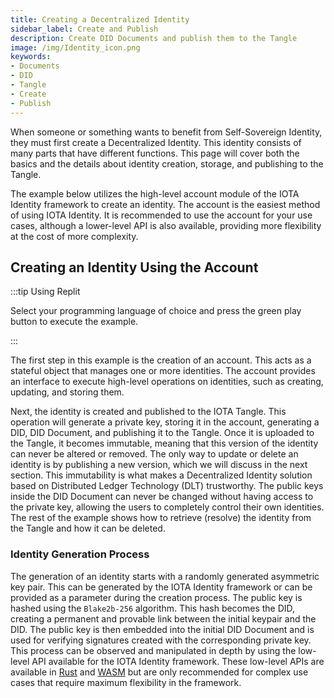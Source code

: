 ```yaml
---
title: Creating a Decentralized Identity
sidebar_label: Create and Publish
description: Create DID Documents and publish them to the Tangle
image: /img/Identity_icon.png
keywords:
- Documents
- DID
- Tangle
- Create
- Publish
---
```



<ZeroFiveDeprecation/>

When someone or something wants to benefit from Self-Sovereign Identity, they must first create a Decentralized Identity. This identity consists of many parts that have different functions. This page will cover both the basics and the details about identity creation, storage, and publishing to the Tangle.

The example below utilizes the high-level account module of the IOTA Identity framework to create an identity. The account is the easiest method of using IOTA Identity. It is recommended to use the account for your use cases, although a lower-level API is also available, providing more flexibility at the cost of more complexity.

## Creating an Identity Using the Account

:::tip Using Replit

Select your programming language of choice and press the green play button to execute the example.

:::

<CodeSnippet 
    nodeReplitLink="https://repl.it/@IOTAFoundation/create-did?lite=true"
    rustContent={createDidRustExample}
    nodeGithubLink = "https://github.com/iotaledger/identity.rs/blob/support/v0.5/bindings/wasm/examples-account/src/create_did.ts"
    rustGithubLink = "https://github.com/iotaledger/identity.rs/blob/support/v0.5/examples/account/create_did.rs"
/>

The first step in this example is the creation of an account. This acts as a stateful object that manages one or more identities. The account provides an interface to execute high-level operations on identities, such as creating, updating, and storing them.

Next, the identity is created and published to the IOTA Tangle. This operation will generate a private key, storing it in the account, generating a DID, DID Document, and publishing it to the Tangle. Once it is uploaded to the Tangle, it becomes immutable, meaning that this version of the identity can never be altered or removed. The only way to update or delete an identity is by publishing a new version, which we will discuss in the next section. This immutability is what makes a Decentralized Identity solution based on Distributed Ledger Technology (DLT) trustworthy. The public keys inside the DID Document can never be changed without having access to the private key, allowing the users to completely control their own identities. The rest of the example shows how to retrieve (resolve) the identity from the Tangle and how it can be deleted.

### Identity Generation Process

The generation of an identity starts with a randomly generated asymmetric key pair. This can be generated by the IOTA Identity framework or can be provided as a parameter during the creation process. The public key is hashed using the `Blake2b-256` algorithm. This hash becomes the DID, creating a permanent and provable link between the initial keypair and the DID. The public key is then embedded into the initial DID Document and is used for verifying signatures created with the corresponding private key. This process can be observed and manipulated in depth by using the low-level API available for the IOTA Identity framework. These low-level APIs are available in [Rust](../../libraries/rust/api_reference) and [WASM](../../libraries/wasm/api_reference) but are only recommended for complex use cases that require maximum flexibility in the framework.
